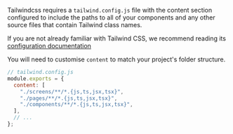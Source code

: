 Tailwindcss requires a `tailwind.config.js` file with the content section configured to include the paths to all of your components and any other source files that contain Tailwind class names.

If you are not already familiar with Tailwind CSS, we recommend reading its [configuration documentation](https://tailwindcss.com/docs/configuration)

You will need to customise `content` to match your project's folder structure.

```js
// tailwind.config.js
module.exports = {
  content: [
    "./screens/**/*.{js,ts,jsx,tsx}",
    "./pages/**/*.{js,ts,jsx,tsx}",
    "./components/**/*.{js,ts,jsx,tsx}",
  ],
  // ...
};
```
